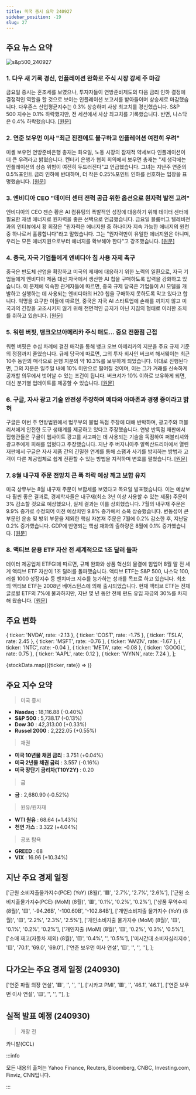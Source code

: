 ```yaml
---
title: 미국 증시 요약 240927
sidebar_position: -19
slug: 27
---
```


## 주요 뉴스 요약

![s&p500_240927](/map/240927.png)

### 1. **다우 새 기록 경신, 인플레이션 완화로 주식 시장 강세 주 마감**

금요일 증시는 혼조세를 보였으나, 투자자들이 연방준비제도의 다음 금리 인하 결정에 결정적인 역할을 할 것으로 보이는 인플레이션 보고서를 받아들이며 상승세로 마감했습니다. 다우존스 산업평균지수는 0.3% 상승하며 사상 최고치를 경신했습니다. S&P 500 지수는 0.1% 하락했지만, 전 세션에서 사상 최고치를 기록했습니다. 반면, 나스닥은 0.4% 하락했습니다. [[원문]](https://finance.yahoo.com/news/live/stock-market-today-dow-hits-fresh-record-stocks-close-out-strong-week-as-inflation-cools-133048644.html)

### 2. **연준 보우먼 이사 "최근 진전에도 불구하고 인플레이션 여전히 우려"**

미셸 보우먼 연방준비은행 총재는 화요일, 노동 시장의 잠재적 약세보다 인플레이션이 더 큰 우려라고 밝혔습니다. 켄터키 은행가 협회 회의에서 보우먼 총재는 "제 생각에는 인플레이션의 상승 위험이 여전히 두드러진다"고 언급했습니다. 그녀는 지난주 연준의 0.5%포인트 금리 인하에 반대하며, 더 작은 0.25%포인트 인하를 선호하는 입장을 표명했습니다. [[원문]](https://www.marketwatch.com/story/feds-bowman-says-inflation-remains-a-concern-despite-recent-progress-0dab88b6?mod=greg-robb)

### 3. **엔비디아 CEO "데이터 센터 전력 공급 위한 옵션으로 원자력 발전 고려"**

엔비디아의 CEO 젠슨 황은 AI 컴퓨팅의 폭발적인 성장에 대응하기 위해 데이터 센터에 필요한 재생 에너지로 원자력을 좋은 선택으로 언급했습니다. 금요일 블룸버그 텔레비전과의 인터뷰에서 황 회장은 "원자력은 에너지원 중 하나이자 지속 가능한 에너지의 원천 중 하나로서 훌륭합니다"라고 말했습니다. 그는 "원자력만이 유일한 에너지원은 아니며, 우리는 모든 에너지원으로부터 에너지를 확보해야 한다"고 강조했습니다. [[원문]](https://finance.yahoo.com/news/nvidia-huang-says-nuclear-power-171024058.html)

### 4. **중국, 자국 기업들에게 엔비디아 칩 사용 자제 촉구**

중국은 반도체 산업을 확장하고 미국의 제재에 대응하기 위한 노력의 일환으로, 자국 기업들에게 엔비디아 제품 대신 자국에서 생산한 AI 칩을 구매하도록 압력을 강화하고 있습니다. 이 문제에 익숙한 관계자들에 따르면, 중국 규제 당국은 기업들이 AI 모델을 개발하고 실행하는 데 사용되는 엔비디아의 H20 칩을 구매하지 못하도록 막고 있다고 합니다. 익명을 요구한 이들에 따르면, 중국은 자국 AI 스타트업에 손해를 끼치지 않고 미국과의 긴장을 고조시키지 않기 위해 전면적인 금지가 아닌 지침의 형태로 이러한 조치를 취하고 있습니다. [[원문]](https://www.bloomberg.com/news/articles/2024-09-27/china-urges-local-companies-to-stay-away-from-nvidia-s-ai-chips?srnd=homepage-asia)

### 5. **워렌 버핏, 뱅크오브아메리카 주식 매도... 중요 전환점 근접**

워렌 버핏은 수십 차례에 걸친 매각을 통해 뱅크 오브 아메리카의 지분을 주요 규제 기준의 정점까지 줄였습니다. 규제 당국에 따르면, 그의 투자 회사인 버크셔 해서웨이는 최근 10주 동안의 매각으로 은행 지분의 약 10.3%를 보유하게 되었습니다. 이대로 진행된다면, 그의 지분은 일주일 내에 10% 미만으로 떨어질 것이며, 이는 그가 거래를 신속하게 공개할 의무에서 벗어날 수 있는 조건이 됩니다. 버크셔가 10% 이하로 보유하게 되면, 대신 분기별 업데이트를 제공할 수 있습니다. [[원문]](https://www.bloomberg.com/news/articles/2024-09-27/warren-buffett-s-bofa-selling-spree-edges-toward-key-milestone?srnd=homepage-asia&embedded-checkout=true)

### 6. **구글, 자사 광고 기술 안전성 주장하며 메타와 아마존과 경쟁 중이라고 밝혀**

구글은 이번 주 연방법원에서 법무부의 불법 독점 주장에 대해 반박하며, 광고주와 퍼블리셔에게 안전한 도구 생태계를 제공하고 있다고 주장했습니다. 연방 반독점 재판에서 집행관들은 구글이 웹사이트 광고를 사고파는 데 사용되는 기술을 독점하여 퍼블리셔와 광고주에게 피해를 입혔다고 주장했습니다. 지난 주 버지니아주 알렉산드리아에서 열린 재판에서 구글은 자사 제품 간의 긴밀한 연계를 통해 스팸과 사기를 방지하는 방법과 고객이 다른 제공업체로 쉽게 전환할 수 있는 방법을 지적하며 변호를 펼쳤습니다. [[원문]](https://www.bloomberg.com/news/articles/2024-09-27/google-defends-ad-tech-as-safe-says-it-rivals-meta-amazon?srnd=homepage-asia)

### 7. **8월 내구재 주문 전망치 큰 폭 하락 예상 깨고 보합 유지**

미국 상무부는 8월 내구재 주문이 보합세를 보였다고 목요일 발표했습니다. 이는 예상보다 훨씬 좋은 결과로, 경제학자들은 내구재(최소 3년 이상 사용할 수 있는 제품) 주문이 3% 감소할 것으로 예상했으나, 실제 결과는 이를 상회했습니다. 7월의 내구재 주문은 9.9% 증가로 수정되어 이전 예상치인 9.8% 증가에서 소폭 상승했습니다. 변동성이 큰 부문인 운송 및 방위 부문을 제외한 핵심 자본재 주문은 7월에 0.2% 감소한 후, 지난달 0.2% 증가했습니다. GDP에 반영되는 핵심 재화의 출하량은 8월에 0.1% 증가했습니다. [[원문]](https://www.marketwatch.com/story/durable-goods-orders-were-flat-in-august-beating-forecasts-of-a-sharp-decline-4766e004?mod=greg-robb)

### 8. **액티브 운용 ETF 자산 전 세계적으로 1조 달러 돌파**

데이터 제공업체 ETFGI에 따르면, 규제 완화와 상품 혁신의 물결에 힘입어 8월 말 전 세계 액티브 ETF 자산이 1조 달러를 돌파했습니다. 액티브 ETF는 S&P 500, 나스닥 100, 러셀 1000 성장지수 등 벤치마크 지수를 능가하는 성과를 목표로 하고 있습니다. 최초의 액티브 ETF는 2008년 베어스턴스에 의해 출시되었습니다. 현재 액티브 ETF는 전체 글로벌 ETF의 7%에 불과하지만, 지난 몇 년 동안 전체 펀드 유입 자금의 30%를 차지해 왔습니다. [[원문]](https://www.reuters.com/markets/us/assets-actively-managed-etfs-top-1-trillion-worldwide-2024-09-27/)

## 주요 변화

  { ticker: 'NVDA', rate: -2.13 },
  { ticker: 'COST', rate: -1.75 },
  { ticker: 'TSLA', rate: 2.45 },
  { ticker: 'MSFT', rate: -0.76 },
  { ticker: 'AMZN', rate: -1.67 },
  { ticker: 'INTC', rate: -0.04 },
  { ticker: 'META', rate: -0.08 },
  { ticker: 'GOOGL', rate: 0.75 },
  { ticker: 'AAPL', rate: 0.12 },
  { ticker: 'WYNN', rate: 7.24 },
];

{stockData.map(({ticker, rate}) => <StockCardMini key={ticker} ticker={ticker} rate={rate}></StockCardMini>)}

## 주요 지수 요약

> 미국 증시

- **Nasdaq** : 18,116.88 (-0.40%)
- **S&P 500** : 5,738.17 (-0.13%)
- **Dow 30** : 42,313.00 (+0.33%)
- **Russel 2000** : 2,222.05 (+0.55%)

> 채권

- **미국 10년물 채권 금리** : 3.751 (+0.04%)
- **미국 2년물 채권 금리** : 3.557 (-0.16%)
- **미국 장단기 금리차(T10Y2Y)** : 0.20

> 금

- **금** : 2,680.90 (-0.52%)

> 원유/원자재

- **WTI 원유** : 68.64 (+1.43%)
- **천연 가스** : 3.322 (+4.04%)

> 공포 탐욕

- **GREED** : 68
- **VIX** : 16.96 (+10.34%)

## 지난 주요 경제 일정

  ['근원 소비지출물가지수(PCE) (YoY) (8월)', '🟥', '2.7%', '2.7%', '2.6%'],
  ['근원 소비지출물가지수(PCE) (MoM) (8월)', '🟥', '0.1%', '0.2%', '0.2%'],
  ['상품 무역수지 (8월)', '🟨', '-94.26B', '-100.60B', '-102.84B'],
  ['개인소비지출 물가지수 (YoY) (8월)', '🟨', '2.2%', '2.3%', '2.5%'],
  ['개인소비지출 물가지수 (MoM) (8월)', '🟨', '0.1%', '0.2%', '0.2%'],
  ['개인지출 (MoM) (8월)', '🟨', '0.2%', '0.3%', '0.5%'],
  ['소매 재고(자동차 제외) (8월)', '🟨', '0.4%', '', '0.5%'],
  ['미시간대 소비자심리지수', '🟨', '70.1', '69.0', '69.0'],
  ['연준 보우먼 이사 연설', '🟨', '', '', ''],
];

<EconomicCalendar data={eventsData} />

## 다가오는 주요 경제 일정 (240930)

  ['연준 파월 의장 연설', '🟥', '', '', ''],
  ['시카고 PMI', '🟥', '', '46.1', '46.1'],
  ['연준 보우먼 이사 연설', '🟨', '', '', ''],
];

<EconomicCalendar data={nextEventsData} />

## 실적 발표 예정 (240930)

> 개장 전

카니발(CCL)

:::info

모든 내용의 출처는 Yahoo Finance, Reuters, Bloomberg, CNBC, Investing.com, Finviz, CNN입니다.

:::
